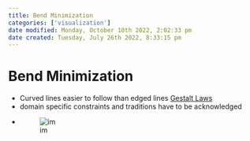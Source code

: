 ```yaml
---
title: Bend Minimization
categories: ['visualization']
date modified: Monday, October 10th 2022, 2:02:33 pm
date created: Tuesday, July 26th 2022, 8:33:15 pm
---
```


# Bend Minimization
- Curved lines easier to follow than edged lines [Gestalt Laws](Gestalt%20Laws.qmd)
- domain specific constraints and traditions have to be acknowledged
- ![im](images/Pasted%20image%2020220418123038.png)



